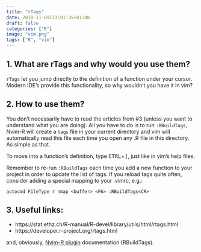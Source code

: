 ```yaml
---
title: "rTags"
date: 2018-11-09T23:01:35+01:00
draft: false
categories: ["R"]
image: "vim.png"
tags: ["R", "vim"]
---
```


## 1. What are rTags and why would you use them?

`rTags` let you jump directly to the definition of a function under your cursor. Modern IDE's provide this functionality, so why wouldn't you have it in vim?


## 2. How to use them?

You don't necessarily have to read the articles from #3 (unless you want to understand what you are doing). All you have to do is to run `:RBuildTags`, Nvim-R will create a `tags` file in your current directory and vim will automatically read this file each time you open any .R file in this directory. As simple as that.

To move into a function's definition, type <kbd>CTRL</kbd>+<kbd>]</kbd>, just like in vim's help files.

Remember to re-run `:RBuildTags` each time you add a new function to your project in order to update the list of tags. If you reload tags quite often, consider adding a special mapping to your .vimrc, e.g.:

```vimscript
autocmd FileType r nmap <buffer> <F6> :RBuildTags<CR>
```

## 3. Useful links:

* https://stat.ethz.ch/R-manual/R-devel/library/utils/html/rtags.html
* https://developer.r-project.org/rtags.html

and, obviously, [Nvim-R plugin](https://github.com/jalvesaq/Nvim-R) documentation (RBuildTags).
